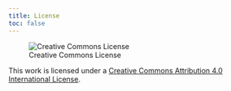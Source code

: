 ```yaml
---
title: License
toc: false
---
```


![Creative Commons License](https://i.creativecommons.org/l/by/4.0/88x31.png)

This work is licensed under a [Creative Commons Attribution 4.0 International License](http://creativecommons.org/licenses/by/4.0/).

